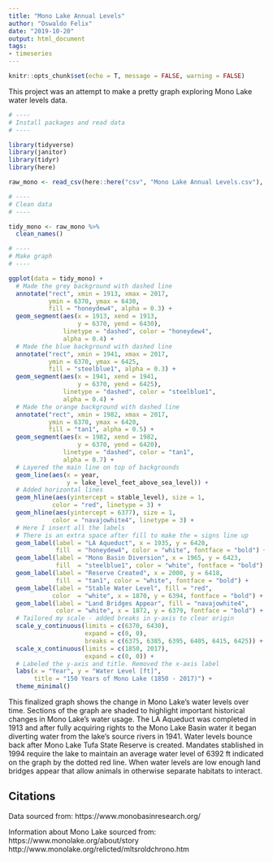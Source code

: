 ```yaml
---
title: "Mono Lake Annual Levels"
author: "Oswaldo Felix"
date: "2019-10-20"
output: html_document
tags:
- timeseries
---
```


```r
knitr::opts_chunk$set(echo = T, message = FALSE, warning = FALSE)
```

This project was an attempt to make a pretty graph exploring Mono Lake water levels data. 


```r
# ----
# Install packages and read data
# ----

library(tidyverse)
library(janitor)
library(tidyr)
library(here)

raw_mono <- read_csv(here::here("csv", "Mono Lake Annual Levels.csv"), skip = 5)

# ----
# Clean data
# ----

tidy_mono <- raw_mono %>% 
  clean_names()

# ----
# Make graph
# ----

ggplot(data = tidy_mono) +
  # Made the grey background with dashed line
  annotate("rect", xmin = 1913, xmax = 2017, 
           ymin = 6370, ymax = 6430,
           fill = "honeydew4", alpha = 0.3) +
  geom_segment(aes(x = 1913, xend = 1913, 
                   y = 6370, yend = 6430),
               linetype = "dashed", color = "honeydew4", 
               alpha = 0.4) + 
  # Made the blue background with dashed line
  annotate("rect", xmin = 1941, xmax = 2017, 
           ymin = 6370, ymax = 6425,
           fill = "steelblue1", alpha = 0.3) +
  geom_segment(aes(x = 1941, xend = 1941, 
                   y = 6370, yend = 6425),
               linetype = "dashed", color = "steelblue1", 
               alpha = 0.4) +
  # Made the orange background with dashed line
  annotate("rect", xmin = 1982, xmax = 2017, 
           ymin = 6370, ymax = 6420,
           fill = "tan1", alpha = 0.5) +
  geom_segment(aes(x = 1982, xend = 1982, 
                   y = 6370, yend = 6420),
               linetype = "dashed", color = "tan1", 
               alpha = 0.7) +
  # Layered the main line on top of backgrounds
  geom_line(aes(x = year,
                y = lake_level_feet_above_sea_level)) +
  # Added horizontal lines
  geom_hline(aes(yintercept = stable_level), size = 1, 
            color = "red", linetype = 3) +
  geom_hline(aes(yintercept = 6377), size = 1,
            color = "navajowhite4", linetype = 3) +
  # Here I insert all the labels
  # There is an extra space after fill to make the = signs line up
  geom_label(label = "LA Aqueduct", x = 1935, y = 6428,
             fill  = "honeydew4", color = "white", fontface = "bold") +
  geom_label(label = "Mono Basin Diversion", x = 1965, y = 6423,
             fill  = "steelblue1", color = "white", fontface = "bold") +
  geom_label(label = "Reserve Created", x = 2000, y = 6418,
             fill  = "tan1", color = "white", fontface = "bold") +
  geom_label(label = "Stable Water Level", fill = "red",
            color  = "white", x = 1870, y = 6394, fontface = "bold") +
  geom_label(label = "Land Bridges Appear", fill = "navajowhite4",
             color = "white", x = 1872, y = 6379, fontface = "bold") +
  # Tailored my scale - added breaks in y-axis to clear origin
  scale_y_continuous(limits = c(6370, 6430),
                     expand = c(0, 0),
                     breaks = c(6375, 6385, 6395, 6405, 6415, 6425)) +
  scale_x_continuous(limits = c(1850, 2017),
                     expand = c(0, 0)) +
  # Labeled the y-axis and title. Removed the x-axis label
  labs(x = "Year", y = "Water Level [ft]", 
       title = "150 Years of Mono Lake (1850 - 2017)") +
  theme_minimal()
```

This finalized graph shows the change in Mono Lake's water levels over time. Sections of the graph are shaded to highlight important historical changes in Mono Lake's water usage. The LA Aqueduct was completed in 1913 and after fully acquiring rights to the Mono Lake Basin water it began diverting water from the lake's source rivers in 1941. Water levels bounce back after Mono Lake Tufa State Reserve is created. Mandates stablished in 1994 require the lake to maintain an average water level of 6392 ft indicated on the graph by the dotted red line. When water levels are low enough land bridges appear that allow animals in otherwise separate habitats to interact.

## Citations

Data sourced from:
https://www.monobasinresearch.org/

Information about Mono Lake sourced from:
https://www.monolake.org/about/story
http://www.monolake.org/relicted/mltsroldchrono.htm